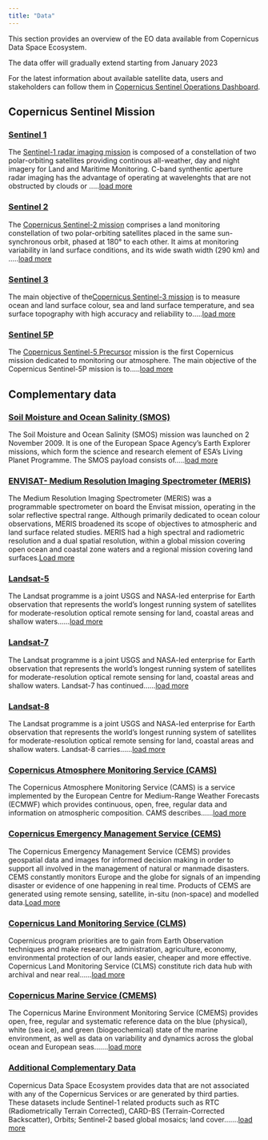 ```yaml
---
title: "Data"
---
```


This section provides an overview of the EO data available from Copernicus Data Space Ecosystem.

The data offer will gradually extend starting from January 2023 

For the latest information about available satellite data, users and stakeholders can follow them in [Copernicus Sentinel Operations Dashboard](Data/Dashboard.qmd).  

## Copernicus Sentinel Mission
### [Sentinel 1](/Data/Sentinel1.qmd)

The [Sentinel-1 radar imaging mission](https://sentinels.copernicus.eu/web/sentinel/missions/sentinel-1){target="_blank"} is composed of a constellation of two polar-orbiting satellites providing continous all-weather, day and night imagery for Land and Maritime Monitoring. C-band synthentic aperture radar imaging has the advantage of operating at wavelenghts that are not obstructed by clouds or .....[load more](/Data/Sentinel1.qmd)

### [Sentinel 2](/Data/Sentinel2.qmd) 

The [Copernicus Sentinel-2 mission](https://sentinels.copernicus.eu/web/sentinel/missions/sentinel-2){target="_blank"} comprises a land monitoring constellation of two polar-orbiting satellites placed in the same sun-synchronous orbit, phased at 180° to each other. It aims at monitoring variability in land surface conditions, and its wide swath width (290 km) and .....[load more](/Data/Sentinel2.qmd) 

### [Sentinel 3](/Data/Sentinel3.qmd)

The main objective of the[Copernicus Sentinel-3 mission](https://sentinels.copernicus.eu/web/sentinel/missions/sentinel-3){target="_blank"} is to measure ocean and land surface colour, sea and land surface temperature, and sea surface topography with high accuracy and reliability to.....[load more](/Data/Sentinel3.qmd)

### [Sentinel 5P](/Data/Sentinel5P.qmd)

The [Copernicus Sentinel-5 Precursor](https://sentinels.copernicus.eu/web/sentinel/missions/sentinel-5p){target="_blank"} mission is the first Copernicus mission dedicated to monitoring our atmosphere. The main objective of the Copernicus Sentinel-5P mission is to.....[load more](/Data/Sentinel5P.qmd)


## Complementary data
### [Soil Moisture and Ocean Salinity (SMOS)](/Data/SMOS.qmd)

The Soil Moisture and Ocean Salinity (SMOS) mission was launched on 2 November 2009. It is one of the European Space Agency's Earth Explorer missions, which form the science and research element of ESA’s Living Planet Programme. The SMOS payload consists of.....[load more](/Data/SMOS.qmd)

### [ENVISAT- Medium Resolution Imaging Spectrometer (MERIS)](/Data/MERIS.qmd) 

The Medium Resolution Imaging Spectrometer (MERIS) was a programmable spectrometer on board the Envisat mission, operating in the solar reflective spectral range. Although primarily dedicated to ocean colour observations, MERIS broadened its scope of objectives to atmospheric and land surface related studies. MERIS had a high spectral and radiometric resolution and a dual spatial resolution, within a global mission covering open ocean and coastal zone waters and a regional mission covering land surfaces.[Load more](/Data/MERIS.qmd)

### [Landsat-5](/Data/Landsat5.qmd)

The Landsat programme is a joint USGS and NASA-led enterprise for Earth observation that represents the world's longest running system of satellites for moderate-resolution optical remote sensing for land, coastal areas and shallow waters......[load more](/Data/Landsat5.qmd)

### [Landsat-7](/Data/Landsat7.qmd)

The Landsat programme is a joint USGS and NASA-led enterprise for Earth observation that represents the world's longest running system of satellites for moderate-resolution optical remote sensing for land, coastal areas and shallow waters. Landsat-7 has continued......[load more](/Data/Landsat7.qmd)

### [Landsat-8](/Data/Landsat8.qmd)

The Landsat programme is a joint USGS and NASA-led enterprise for Earth observation that represents the world's longest running system of satellites for moderate-resolution optical remote sensing for land, coastal areas and shallow waters. Landsat-8 carries......[load more](/Data/Landsat8.qmd)

### [Copernicus Atmosphere Monitoring Service (CAMS)](/Data/CAMS.qmd)

The Copernicus Atmosphere Monitoring Service (CAMS) is a service implemented by the European Centre for Medium-Range Weather Forecasts (ECMWF) which provides continuous, open, free, regular data and information on atmospheric composition. CAMS describes......[load more](/Data/CAMS.qmd)

### [Copernicus Emergency Management Service (CEMS)](/Data/CEMS.qmd)

The Copernicus Emergency Management Service (CEMS) provides geospatial data and images for informed decision making in order to support all involved in the management of natural or manmade disasters. CEMS constantly monitors Europe and the globe for signals of an impending disaster or evidence of one happening in real time. Products of CEMS are generated using remote sensing, satellite, in-situ (non-space) and modelled data.[Load more](/Data/CEMS.qmd)

### [Copernicus Land Monitoring Service (CLMS)](/Data/CLMS.qmd)

Copernicus program priorities are to gain from Earth Observation techniques and make research, administration, agriculture, economy, environmental protection of our lands easier, cheaper and more effective. Copernicus Land Monitoring Service (CLMS) constitute rich data hub with archival and near real......[load more](/Data/CLMS.qmd)

### [Copernicus Marine Service (CMEMS)](/Data/CMEMS.qmd)

The Copernicus Marine Environment Monitoring Service (CMEMS) provides open, free, regular and systematic reference data on the blue (physical), white (sea ice), and green (biogeochemical) state of the marine environment, as well as data on variability and dynamics across the global ocean and European seas.......[load more](/Data/CMEMS.qmd)

### [Additional Complementary Data](/Data/Additional.qmd)

Copernicus Data Space Ecosystem provides data that are not associated with any of the Copernicus Services or are generated by third parties. These datasets include Sentinel-1 related products such as RTC (Radiometrically Terrain Corrected), CARD-BS (Terrain-Corrected Backscatter), Orbits; Sentinel-2 based global mosaics; land cover.......[load more](/Data/Additional.qmd)

<!---
 ### [VHR Commercial Data](/Data/VHR.qmd)
 
Commercial data give users access to a wide range of very high-resolution satellite data. Diversified
sources of archival or new products ordered according to customer's tasks, provide the possibility
to choose an appropriate product for every project where VHR imaging is crucial. Depending on
the source, VHR imagery varies by product type - it can be optical or radar data.[Load more](/Data/VHR.qmd) 
--->
 

<!-- <span style="opacity:0.30">
Cloudless Mosaic

Copernicus Contributing Mission 

## Sentinel engineering data

Copernicus DEM 

Mapzen DEM 

SRTM GL1 


## Sentinel auxiliary data


CAMS 

CEMS

CLMS

CMEMS 


## Copernicus contributing missions
---

## Complementary Open data
---
## Commercial data -->
</style>